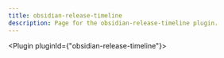 ---
title: obsidian-release-timeline
description: Page for the obsidian-release-timeline plugin.
---


<Plugin pluginId={"obsidian-release-timeline"}></Plugin>